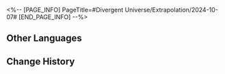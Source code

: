 <%-- [PAGE_INFO]
PageTitle=#Divergent Universe/Extrapolation/2024-10-07#
[END_PAGE_INFO] --%>
{{Event
|name              = Cyclical Extrapolation: Fabricating Happiness
|image             = Event Cyclical Extrapolation Fabricating Happiness.png
|type              = Cyclical Extrapolation
|time_known        = yes
|time_start        = 2024-10-07 04:00:00
|time_end          = 2024-10-14 03:59:59
}}

{{Cyclical Extrapolation
|curios     = Ten Light-Years' Foresight
|equations  = Bionic Messiah;; Court of Homogeneity;; Rehearser
|trailblaze = 
|rewards    = Relic Remains*30; Lost Crystal*3
|boss_1_1   = Frigid Prowler; Stormbringer; Senior Staff: Team Leader; Dreamjolt Troupe's Beyond Overcooked; Dreamjolt Troupe's Sweet Gorilla
|boss_1_2   = Disciples of Sanctus Medicus: Shape Shifter (Bug); The Ascended (Bug); Abundance Sprite: Malefic Ape (Bug); Senior Staff: Team Leader (Bug); Aurumaton Spectral Envoy (Bug); Dreamjolt Troupe's Beyond Overcooked (Bug); Dreamjolt Troupe's Sweet Gorilla (Bug); "Past Confined and Caged" (Bug); "Tomorrow in Harmonious Chords" (Bug); "Present Inebriated in Revelry" (Bug)
|boss_2_1   = Frigid Prowler (Bug); Stormbringer (Bug); Senior Staff: Team Leader (Bug); Dreamjolt Troupe's Beyond Overcooked (Bug); Dreamjolt Troupe's Sweet Gorilla (Bug)
|boss_2_2   = Svarog (Complete); Stellaron Hunter: Kafka (Complete); Abundant Ebon Deer (Complete); Cloud Knight Lieutenant: Yanqing (Complete); Memory Zone Meme "Something Unto Death" (Complete)
|boss_3     = The Past, Present, and Eternal Show (Complete)
|rules      = You will not obtain Equations or Weighted Curios after achieving victory in Boss Domain; Obtain this week's Preset Constructs upon entering the first plane
}}

==Other Languages==
{{Other Languages
|en   = Cyclical Extrapolation: Fabricating Happiness
|zhs  = 周期演算：纺织幸福
|zht  = 週期演算：紡織幸福
|ja   = 周期演算：紡ぐ幸福
|ko   = 주기 연산: 행복 방직
|es   = Cálculo periódico: Tejiendo felicidad
|fr   = Calcul cyclique&nbsp;: Fabrique du bonheur
|ru   = Цикличное вычисление: Сотканное счастье
|th   = การคำนวณแบบรอบ: ถักทอความสุข
|vi   = Ngoại Suy Chu Kỳ: Thêu Dệt Hạnh Phúc
|de   = Zyklische Berechnung: Textiles Glück
|id   = Kalkulasi Siklus: Menenun Kebahagiaan
|pt   = Extrapolação Cíclica: Manufatura de Felicidade
}}

==Change History==
{{Change History|2.5}}